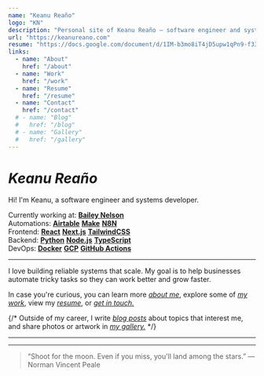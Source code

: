 ```yaml
---
name: "Keanu Reaño"
logo: "KN"
description: "Personal site of Keanu Reaño — software engineer and systems developer."
url: "https://keanureano.com"
resume: "https://docs.google.com/document/d/1IM-b3mo8iT4jD5upw1qPn9-f33RWMkfQl_C4jxGj2rU"
links:
  - name: "About"
    href: "/about"
  - name: "Work"
    href: "/work"
  - name: "Resume"
    href: "/resume"
  - name: "Contact"
    href: "/contact"
  # - name: "Blog"
  #   href: "/blog"
  # - name: "Gallery"
  #   href: "/gallery"
---
```


# _Keanu Reaño_

Hi! I'm Keanu, a software engineer and systems developer.

Currently working at: [**Bailey Nelson**](https://baileynelson.com.au)\
Automations: [**Airtable**](https://airtable.com) [**Make**](https://make.com) [**N8N**](https://n8n.io)  
Frontend: [**React**](https://react.dev) [**Next.js**](https://nextjs.org) [**TailwindCSS**](https://tailwindcss.com)  
Backend: [**Python**](https://www.python.org) [**Node.js**](https://nodejs.org) [**TypeScript**](https://www.typescriptlang.org)  
DevOps: [**Docker**](https://www.docker.com) [**GCP**](https://cloud.google.com) [**GitHub Actions**](https://github.com/features/actions)

---

I love building reliable systems that scale.
My goal is to help businesses automate tricky tasks so they can work better and grow faster.

In case you're curious, you can learn more [_about me_](/about), explore some of [_my work_](/work), view my [_resume_](/resume), or [_get in touch._](/contact)

{/* Outside of my career, I write [_blog posts_](/blog) about topics that interest me, and share photos or artwork in [_my gallery._](/gallery) */}

---

<WorkList />

---

> “Shoot for the moon. Even if you miss, you'll land among the stars.”
> — Norman Vincent Peale
